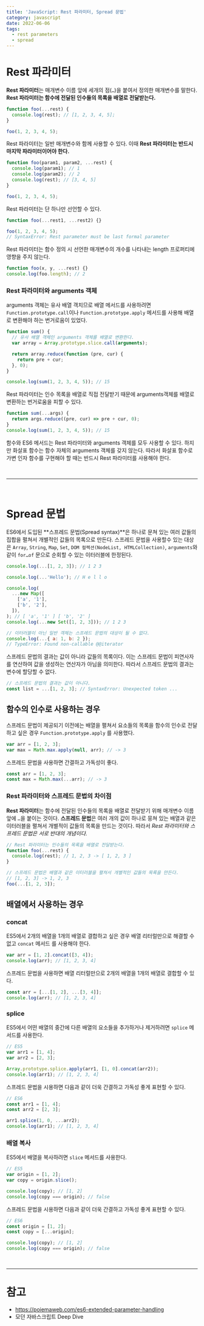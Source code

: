 ```yaml
---
title: 'JavaScript: Rest 파라미터, Spread 문법'
category: javascript
date: 2022-06-06
tags:
  - rest parameters
  - spread
---
```


# Rest 파라미터

**Rest 파라미터**는 매개변수 이름 앞에 세개의 점(`…`)을 붙여서 정의한 매개변수를 말한다. **Rest 파라미터는 함수에 전달된 인수들의 목록을 배열로 전달받는다.**

```js
function foo(...rest) {
  console.log(rest); // [1, 2, 3, 4, 5];
}

foo(1, 2, 3, 4, 5);
```

Rest 파라미터는 일반 매개변수와 함께 사용할 수 있다. 이때 **Rest 파라미터는 반드시 마지막 파라미터이어야 한다.**

```js
function foo(param1, param2, ...rest) {
  console.log(param1); // 1
  console.log(param2); // 2
  console.log(rest); // [3, 4, 5]
}

foo(1, 2, 3, 4, 5);
```

Rest 파라미터는 단 하나만 선언할 수 있다.

```js
function foo(...rest1, ...rest2) {}

foo(1, 2, 3, 4, 5);
// SyntaxError: Rest parameter must be last formal parameter
```

Rest 파라미터는 함수 정의 시 선언한 매개변수의 개수를 나타내는 length 프로퍼티에 영향을 주지 않는다.

```js
function foo(x, y, ...rest) {}
console.log(foo.length); // 2
```

### Rest 파라미터와 arguments 객체

arguments 객체는 유사 배열 객치므로 배열 메서드를 사용하려면 `Function.prototype.call`이나 `Function.prototype.apply` 메서드를 사용해 배열로 변환해야 하는 번거로움이 있었다.

```js
function sum() {
  // 유사 배열 객체인 arguments 객체를 배열로 변환한다.
  var array = Array.prototype.slice.call(arguments);

  return array.reduce(function (pre, cur) {
    return pre + cur;
  }, 0);
}

console.log(sum(1, 2, 3, 4, 5)); // 15
```

Rest 파라미터는 인수 목록을 배열로 직접 전달받기 때문에 arguments객체를 배열로 변환하는 번거로움을 피할 수 있다.

```js
function sum(...args) {
  return args.reduce((pre, cur) => pre + cur, 0);
}
console.log(sum(1, 2, 3, 4, 5)); // 15
```

함수와 ES6 메서드는 Rest 파라미터와 arguments 객체를 모두 사용할 수 있다. 하지만 화살표 함수는 함수 자체의 arguments 객체를 갖지 않는다. 따라서 화살표 함수로 가변 인자 함수를 구현해야 할 때는 반드시 Rest 파라미터를 사용해야 한다.

<br />

---

<br />

# Spread 문법

ES6에서 도입된 **스프레드 문법(Spread syntax)**은 하나로 문쳐 있는 여러 값들의 집합을 펼쳐서 개별적인 값들의 목록으로 만든다. 스프레드 문법을 사용할수 있는 대상은 `Array`, `String`, `Map`, `Set`, `DOM 컬렉션(NodeList, HTMLCollection)`, `arguments`와 같이 `for…of` 문으로 순회할 수 있는 이터러블에 한정된다.

```js
console.log(...[1, 2, 3]); // 1 2 3

console.log(...'Hello'); // H e l l o

console.log(
  ...new Map([
    ['a', '1'],
    ['b', '2'],
  ]),
); // [ 'a', '1' ] [ 'b', '2' ]
console.log(...new Set([1, 2, 3])); // 1 2 3

// 이터러블이 아닌 일반 객체는 스프레드 문법의 대상이 될 수 없다.
console.log(...{ a: 1, b: 2 });
// TypeError: Found non-callable @@iterator
```

스프레드 문법의 결과는 값이 아니라 값들의 목록이다. 이는 스프레드 문법이 피연사자를 연산하여 값을 생성하는 연산자가 아님을 의미한다. 따라서 스프레드 문법의 결과는 변수에 할당할 수 없다.

```js
// 스프레드 문법의 결과는 값이 아니다.
const list = ...[1, 2, 3]; // SyntaxError: Unexpected token ...
```

## 함수의 인수로 사용하는 경우

스프레드 문법이 제공되기 이전에는 배열을 펼쳐서 요소들의 목록을 함수의 인수로 전달하고 싶은 경우 `Function.prototype.apply` 를 사용했다.

```js
var arr = [1, 2, 3];
var max = Math.max.apply(null, arr); // -> 3
```

스프레드 문법을 사용하면 간결하고 가독성이 좋다.

```js
const arr = [1, 2, 3];
const max = Math.max(...arr); // -> 3
```

### Rest 파라미터와 스프레드 문법의 차이점

**Rest 파라미터**는 함수에 전달된 인수들의 목록을 배열로 전달받기 위해 매개변수 이름 앞에 `…`을 붙이는 것이다. **스프레드 문법**은 여러 개의 값이 하나로 뭉쳐 있는 배열과 같은 이터러블을 펼쳐서 개별적이 값들의 목록을 만드는 것이다. 따라서 _Rest 파라미터와 스프레드 문법은 서로 반대의 개념이다._

```js
// Rest 파라미터는 인수들의 목록을 배열로 전달받는다.
function foo(...rest) {
  console.log(rest); // 1, 2, 3 -> [ 1, 2, 3 ]
}

// 스프레드 문법은 배열과 같은 이터러블을 펼쳐서 개별적인 값들의 목록을 만든다.
// [1, 2, 3] -> 1, 2, 3
foo(...[1, 2, 3]);
```

## 배열에서 사용하는 경우

### concat

ES5에서 2개의 배열을 1개의 배열로 결합하고 싶은 경우 배열 리터럴만으로 해결할 수 없고 `concat` 메서드 를 사용해야 한다.

```js
var arr = [1, 2].concat([3, 4]);
console.log(arr); // [1, 2, 3, 4]
```

스프레드 문법을 사용하면 배열 리터럴만으로 2개의 배열을 1개의 배열로 결합할 수 있다.

```js
const arr = [...[1, 2], ...[3, 4]];
console.log(arr); // [1, 2, 3, 4]
```

### splice

ES5에서 어떤 배열의 중간에 다른 배열의 요소들을 추가하거나 제거하려면 `splice` 메서드를 사용한다.

```js
// ES5
var arr1 = [1, 4];
var arr2 = [2, 3];

Array.prototype.splice.apply(arr1, [1, 0].concat(arr2));
console.log(arr1); // [1, 2, 3, 4]
```

스프레드 문법을 시용하면 다음과 같이 더욱 간결하고 가독성 좋게 표현할 수 있다.

```js
// ES6
const arr1 = [1, 4];
const arr2 = [2, 3];

arr1.splice(1, 0, ...arr2);
console.log(arr1); // [1, 2, 3, 4]
```

### 배열 복사

ES5에서 배열을 복사하려면 `slice` 메서드를 사용한다.

```js
// ES5
var origin = [1, 2];
var copy = origin.slice();

console.log(copy); // [1, 2]
console.log(copy === origin); // false
```

스프레드 문법을 시용하면 다음과 같이 더욱 간결하고 가독성 좋게 표현할 수 있다.

```js
// ES6
const origin = [1, 2];
const copy = [...origin];

console.log(copy); // [1, 2]
console.log(copy === origin); // false
```

<br />

---

# 참고

- https://poiemaweb.com/es6-extended-parameter-handling
- 모던 자바스크립트 Deep Dive

